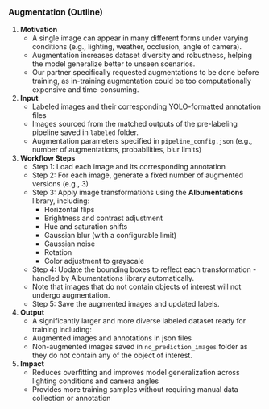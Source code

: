 ### Augmentation (Outline)

1. **Motivation**
   - A single image can appear in many different forms under varying conditions (e.g., lighting, weather, occlusion, angle of camera).
   - Augmentation increases dataset diversity and robustness, helping the model generalize better to unseen scenarios.
   - Our partner specifically requested augmentations to be done before training, as in-training augmentation could be too computationally expensive and time-consuming.


2. **Input**
   - Labeled images and their corresponding YOLO-formatted annotation files
   - Images sourced from the matched outputs of the pre-labeling pipeline saved in `labeled` folder.
   - Augmentation parameters specified in `pipeline_config.json` (e.g., number of augmentations, probabilities, blur limits)

3. **Workflow Steps**
   - Step 1: Load each image and its corresponding annotation
   - Step 2: For each image, generate a fixed number of augmented versions (e.g., 3)
   - Step 3: Apply image transformations using the **Albumentations** library, including:
     - Horizontal flips
     - Brightness and contrast adjustment
     - Hue and saturation shifts
     - Gaussian blur (with a configurable limit)
     - Gaussian noise
     - Rotation
     - Color adjustment to grayscale
   - Step 4: Update the bounding boxes to reflect each transformation - handled by Albumentations library automatically.
   - Note that images that do not contain objects of interest will not undergo augmentation.
   - Step 5: Save the augmented images and updated labels.

4. **Output**
   - A significantly larger and more diverse labeled dataset ready for training including:
    - Augmented images and annotations in json files 
    - Non-augmented images saved in `no_prediction_images` folder as they do not contain any of the object of interest.

5. **Impact**
   - Reduces overfitting and improves model generalization across lighting conditions and camera angles
   - Provides more training samples without requiring manual data collection or annotation

